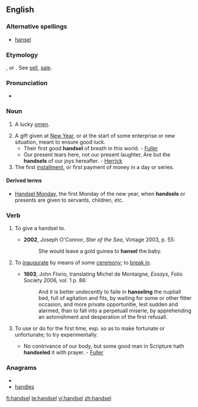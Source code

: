 ==English==

===Alternative spellings===
* [[hansel]]

===Etymology===
{{etyl|ang}} {{term|handselen}}, or {{etyl|non}} {{term|handsal}}.  See [[sell]], [[sale]].

===Pronunciation===
*{{a|UK}} {{IPA|/ˈhandsəl/}}

===Noun===
{{en-noun}}

# {{obsolete}} A lucky [[omen]].
# A gift given at [[New Year]], or at the start of some enterprise or new situation, meant to ensure good luck.
#*Their first good '''handsel''' of breath in this world. - [[Fuller]]
#*Our present tears here, not our present laughter, Are but the '''handsels''' of our joys hereafter. - [[Herrick]]
# The first [[installment]], or first payment of money in a day or series.

====Derived terms====
*[[Handsel Monday]], the first Monday of the new year, when '''handsels''' or presents are given to servants, children, etc.

===Verb===
{{en-verb|handsels|'''[[handselling]]''' ''or'' '''[[hanseling]]'''|'''[[handselled]]''' ''or'' '''[[hanseled]]'''}}

#{{transitive}} To give a handsel to.
#*'''2002''', Joseph O'Connor, ''Star of the Sea'', Vintage 2003, p. 55:
#*:She would leave a gold guinea to '''hansel''' the baby.
# {{transitive}} To [[inaugurate]] by means of some [[ceremony]]; to [[break in]].
#*'''1603''', John Florio, translating Michel de Montaigne, ''Essays'', Folio Society 2006, vol. 1 p. 86:
#*:And it is better undecently to faile in '''hanseling''' the nuptiall bed, full of agitation and fits, by waiting for some or other fitter occasion, and more private opportunitie, lest sudden and alarmed, than to fall into a perpetuall miserie, by apprehending an astonishment and desperation of the first refusall.
#{{transitive}} To use or do for the first time, esp. so as to make fortunate or unfortunate; to try experimentally.
#*No contrivance of our body, but some good man in Scripture hath '''handseled''' it with prayer. - [[Fuller]]

===Anagrams===
* {{alphagram|adehlns}}
* [[handles#English|handles]]

[[fi:handsel]]
[[te:handsel]]
[[vi:handsel]]
[[zh:handsel]]